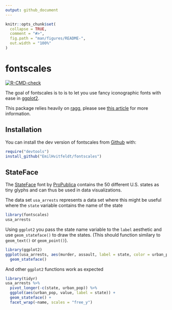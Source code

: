 ```yaml
---
output: github_document
---
```


<!-- README.md is generated from README.Rmd. Please edit that file -->

```r
knitr::opts_chunk$set(
  collapse = TRUE,
  comment = "#>",
  fig.path = "man/figures/README-",
  out.width = "100%"
)
```

# fontscales

<!-- badges: start -->
[![R-CMD-check](https://github.com/EmilHvitfeldt/fontscales/workflows/R-CMD-check/badge.svg)](https://github.com/EmilHvitfeldt/fontscales/actions)
<!-- badges: end -->

The goal of fontscales is to is to let you use fancy iconographic fonts with ease in [ggplot2](https://ggplot2.tidyverse.org/).

This package relies heavily on [ragg](https://ragg.r-lib.org/), please see [this article](https://www.tidyverse.org/blog/2021/02/modern-text-features/) for more information.

## Installation

You can install the dev version of fontscales from [Github](http://github.com/) with:

```r
require("devtools")
install_github("EmilHvitfeldt/fontscales")
```

## StateFace

The [StateFace](https://propublica.github.io/stateface/) font by [ProPublica](https://www.propublica.org/) contains the 50 different U.S. states as tiny glyphs and can thus be used in data visualizations.

The data set `usa_arrests` represents a data set where this might be useful where the `state` variable contains the name of the state

```r
library(fontscales)
usa_arrests
```

Using `ggplot2` you pass the state name variable to the `label` aesthetic and use `geom_stateface()` to draw the states. (This should function similary to `geom_text()` or `geom_point()`).

```r
library(ggplot2)
ggplot(usa_arrests, aes(murder, assault, label = state, color = urban_pop)) +
  geom_stateface()
```

And other `ggplot2` functions work as expected

```r
library(tidyr)
usa_arrests %>%
  pivot_longer(-c(state, urban_pop)) %>%
  ggplot(aes(urban_pop, value, label = state)) +
  geom_stateface() +
  facet_wrap(~name, scales = "free_y")
```


